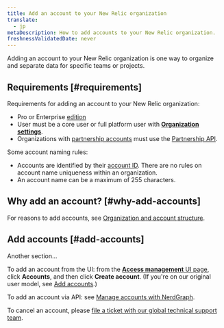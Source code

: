 ```yaml
---
title: Add an account to your New Relic organization
translate:
  - jp
metaDescription: How to add accounts to your New Relic organization. 
freshnessValidatedDate: never
---
```


Adding an account to your New Relic organization is one way to organize and separate data for specific teams or projects. 

## Requirements [#requirements]

Requirements for adding an account to your New Relic organization: 

* Pro or Enterprise [edition](/docs/accounts/accounts-billing/new-relic-one-pricing-billing/new-relic-one-pricing-billing#editions)
* User must be a core user or full platform user with [**Organization settings**](/docs/accounts/accounts-billing/new-relic-one-user-management/user-management-concepts/#admin-settings).
* Organizations with [partnership accounts](/docs/new-relic-partnerships/partner-integration-guide/partner-account-maintenance/partnership-accounts-users-subscriptions) must use the [Partnership API](/docs/new-relic-partnerships/partner-integration-guide/partner-account-maintenance/partner-api). 

Some account naming rules: 

* Accounts are identified by their [account ID](/docs/accounts/accounts-billing/account-structure/account-id). There are no rules on account name uniqueness within an organization.
* An account name can be a maximum of 255 characters.

## Why add an account? [#why-add-accounts]

For reasons to add accounts, see [Organization and account structure](/docs/accounts/accounts-billing/account-structure/new-relic-account-structure). 

## Add accounts [#add-accounts]

Another section...

To add an account from the UI: from the [**Access management** UI page](https://one.newrelic.com/admin-portal/organizations/organization-detail), click **Accounts**, and then click **Create account**. (If you're on our original user model, see [Add accounts](/docs/accounts/original-accounts-billing/original-users-roles/parent-child-account-structure/#creating).)

To add an account via API: see [Manage accounts with NerdGraph](/docs/apis/nerdgraph/examples/manage-accounts-nerdgraph).

To cancel an account, please [file a ticket with our global technical support team](/docs/new-relic-solutions/solve-common-issues/find-help-use-support-portal/#file-ticket). 